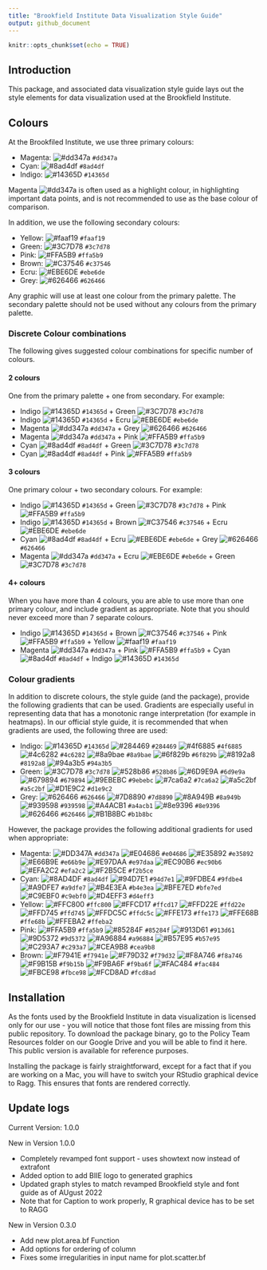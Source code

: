 ```yaml
---
title: "Brookfield Institute Data Visualization Style Guide"
output: github_document
---
```


```r
knitr::opts_chunk$set(echo = TRUE)
```

## Introduction

This package, and associated data visualization style guide lays out the style elements for data visualization used at the Brookfield Institute.

## Colours
At the Brookfiled Institute, we use three primary colours: 

- Magenta: ![#dd347a](https://via.placeholder.com/15/dd347a/dd347a.png) `#dd347a` 
- Cyan: ![#8ad4df](https://via.placeholder.com/15/8ad4df/8ad4df.png) `#8ad4df` 
- Indigo: ![#14365D](https://via.placeholder.com/15/14365D/14365D.png) `#14365d`

Magenta ![#dd347a](https://via.placeholder.com/15/dd347a/dd347a.png) is often used as a highlight colour, in highlighting important data points, and is not recommended to use as the base colour of comparison.

In addition, we use the following secondary colours:

- Yellow: ![#faaf19](https://via.placeholder.com/15/faaf19/faaf19.png) `#faaf19`
- Green: ![#3C7D78](https://via.placeholder.com/15/3C7D78/3C7D78.png) `#3c7d78`
- Pink: ![#FFA5B9](https://via.placeholder.com/15/FFA5B9/FFA5B9.png) `#ffa5b9`
- Brown: ![#C37546](https://via.placeholder.com/15/C37546/C37546.png) `#c37546`
- Ecru: ![#EBE6DE](https://via.placeholder.com/15/EBE6DE/EBE6DE.png) `#ebe6de`
- Grey: ![#626466](https://via.placeholder.com/15/626466/626466.png) `#626466`

Any graphic will use at least one colour from the primary palette. The secondary palette should not be used without any colours from the primary palette.

### Discrete Colour combinations
The following gives suggested colour combinations for specific number of colours.

#### 2 colours 
One from the primary palette + one from secondary. For example:

- Indigo ![#14365D](https://via.placeholder.com/15/14365D/14365D.png) `#14365d` + Green ![#3C7D78](https://via.placeholder.com/15/3C7D78/3C7D78.png) `#3c7d78`
- Indigo ![#14365D](https://via.placeholder.com/15/14365D/14365D.png) `#14365d` + Ecru ![#EBE6DE](https://via.placeholder.com/15/EBE6DE/EBE6DE.png) `#ebe6de`
- Magenta ![#dd347a](https://via.placeholder.com/15/dd347a/dd347a.png) `#dd347a` + Grey ![#626466](https://via.placeholder.com/15/626466/626466.png) `#626466`
- Magenta ![#dd347a](https://via.placeholder.com/15/dd347a/dd347a.png) `#dd347a` + Pink ![#FFA5B9](https://via.placeholder.com/15/FFA5B9/FFA5B9.png) `#ffa5b9`
- Cyan ![#8ad4df](https://via.placeholder.com/15/8ad4df/8ad4df.png) `#8ad4df` + Green ![#3C7D78](https://via.placeholder.com/15/3C7D78/3C7D78.png) `#3c7d78`
- Cyan ![#8ad4df](https://via.placeholder.com/15/8ad4df/8ad4df.png) `#8ad4df` + Pink ![#FFA5B9](https://via.placeholder.com/15/FFA5B9/FFA5B9.png) `#ffa5b9`

#### 3 colours
One primary colour + two secondary colours. For example:

- Indigo ![#14365D](https://via.placeholder.com/15/14365D/14365D.png) `#14365d` + Green ![#3C7D78](https://via.placeholder.com/15/3C7D78/3C7D78.png) `#3c7d78` + Pink ![#FFA5B9](https://via.placeholder.com/15/FFA5B9/FFA5B9.png) `#ffa5b9`
- Indigo ![#14365D](https://via.placeholder.com/15/14365D/14365D.png) `#14365d` + Brown ![#C37546](https://via.placeholder.com/15/C37546/C37546.png) `#c37546` + Ecru ![#EBE6DE](https://via.placeholder.com/15/EBE6DE/EBE6DE.png) `#ebe6de`
- Cyan ![#8ad4df](https://via.placeholder.com/15/8ad4df/8ad4df.png) `#8ad4df` + Ecru ![#EBE6DE](https://via.placeholder.com/15/EBE6DE/EBE6DE.png) `#ebe6de` + Grey ![#626466](https://via.placeholder.com/15/626466/626466.png) `#626466`
- Magenta ![#dd347a](https://via.placeholder.com/15/dd347a/dd347a.png) `#dd347a` + Ecru ![#EBE6DE](https://via.placeholder.com/15/EBE6DE/EBE6DE.png) `#ebe6de` + Green ![#3C7D78](https://via.placeholder.com/15/3C7D78/3C7D78.png) `#3c7d78`

#### 4+ colours
When you have more than 4 colours, you are able to use more than one primary colour, and include gradient as appropriate. Note that you should never exceed more than 7 separate colours.

- Indigo ![#14365D](https://via.placeholder.com/15/14365D/14365D.png) `#14365d` + Brown ![#C37546](https://via.placeholder.com/15/C37546/C37546.png) `#c37546` + Pink ![#FFA5B9](https://via.placeholder.com/15/FFA5B9/FFA5B9.png) `#ffa5b9` + Yellow ![#faaf19](https://via.placeholder.com/15/faaf19/faaf19.png) `#faaf19`
- Magenta ![#dd347a](https://via.placeholder.com/15/dd347a/dd347a.png) `#dd347a` + Pink ![#FFA5B9](https://via.placeholder.com/15/FFA5B9/FFA5B9.png) `#ffa5b9` + Cyan ![#8ad4df](https://via.placeholder.com/15/8ad4df/8ad4df.png) `#8ad4df` + Indigo ![#14365D](https://via.placeholder.com/15/14365D/14365D.png) `#14365d`

### Colour gradients
In addition to discrete colours, the style guide (and the package), provide the following gradients that can be used. Gradients are especially useful in representing data that has a monotonic range interpretation (for example in heatmaps). In our official style guide, it is recommended that when gradients are used, the following three are used:

- Indigo: ![#14365D](https://via.placeholder.com/15/14365D/14365D.png) `#14365d` ![#284469](https://via.placeholder.com/15/284469/284469.png) `#284469` ![#4f6885](https://via.placeholder.com/15/4F6885/4F6885.png) `#4f6885` ![#4c6282](https://via.placeholder.com/15/4c6282/4c6282.png) `#4c6282` ![#8a9bae](https://via.placeholder.com/15/8a9bae/8a9bae.png) `#8a9bae` ![#6f829b](https://via.placeholder.com/15/6f829b/6f829b.png) `#6f829b` ![#8192a8](https://via.placeholder.com/15/8192a8/8192a8.png) `#8192a8` ![#94a3b5](https://via.placeholder.com/15/94a3b5/94a3b5.png) `#94a3b5`
- Green: ![#3C7D78](https://via.placeholder.com/15/3C7D78/3C7D78.png) `#3c7d78` ![#528b86](https://via.placeholder.com/15/528b86/528b86.png) `#528b86` ![#6D9E9A](https://via.placeholder.com/15/6D9E9A/6D9E9A.png) `#6d9e9a` ![#679894](https://via.placeholder.com/15/679894/679894.png) `#679894` ![#9EBEBC](https://via.placeholder.com/15/9EBEBC/9EBEBC.png) `#9ebebc` ![#7ca6a2](https://via.placeholder.com/15/7ca6a2/7ca6a2.png) `#7ca6a2` ![#a5c2bf](https://via.placeholder.com/15/a5c2bf/a5c2bf.png) `#a5c2bf` ![#D1E9C2](https://via.placeholder.com/15/D1E9C2/D1E9C2.png) `#d1e9c2`
- Grey: ![#626466](https://via.placeholder.com/15/626466/626466.png) `#626466` ![#7D8890](https://via.placeholder.com/15/7D8890/7D8890.png) `#7d8890` ![#8A949B](https://via.placeholder.com/15/8A949B/8A949B.png) `#8a949b` ![#939598](https://via.placeholder.com/15/939598/939598.png) `#939598` ![#A4ACB1](https://via.placeholder.com/15/A4ACB1/A4ACB1.png) `#a4acb1` ![#8e9396](https://via.placeholder.com/15/8e9396/8e9396.png) `#8e9396` ![#626466](https://via.placeholder.com/15/626466/626466.png) `#626466` ![#B1B8BC](https://via.placeholder.com/15/B1B8BC/B1B8BC.png) `#b1b8bc`

However, the package provides the following additional gradients for used when appropriate:

- Magenta: ![#DD347A](https://via.placeholder.com/15/DD347A/DD347A.png) `#dd347a` ![#E04686](https://via.placeholder.com/15/E04686/E04686.png) `#e04686` ![#E35892](https://via.placeholder.com/15/E35892/E35892.png) `#e35892` ![#E66B9E](https://via.placeholder.com/15/E66B9E/E66B9E.png) `#e66b9e` ![#E97DAA](https://via.placeholder.com/15/E97DAA/E97DAA.png) `#e97daa` ![#EC90B6](https://via.placeholder.com/15/EC90B6/EC90B6.png) `#ec90b6` ![#EFA2C2](https://via.placeholder.com/15/EFA2C2/EFA2C2.png) `#efa2c2` ![#F2B5CE](https://via.placeholder.com/15/F2B5CE/F2B5CE.png) `#f2b5ce`
- Cyan: ![#8AD4DF](https://via.placeholder.com/15/8AD4DF/8AD4DF.png) `#8ad4df` ![#94D7E1](https://via.placeholder.com/15/94D7E1/94D7E1.png) `#94d7e1` ![#9FDBE4](https://via.placeholder.com/15/9FDBE4/9FDBE4.png) `#9fdbe4` ![#A9DFE7](https://via.placeholder.com/15/A9DFE7/A9DFE7.png) `#a9dfe7` ![#B4E3EA](https://via.placeholder.com/15/B4E3EA/B4E3EA.png) `#b4e3ea` ![#BFE7ED](https://via.placeholder.com/15/BFE7ED/BFE7ED.png) `#bfe7ed` ![#C9EBF0](https://via.placeholder.com/15/C9EBF0/C9EBF0.png) `#c9ebf0` ![#D4EFF3](https://via.placeholder.com/15/D4EFF3/D4EFF3.png) `#d4eff3`
- Yellow: ![#FFC800](https://via.placeholder.com/15/FFC800/FFC800.png) `#ffc800` ![#FFCD17](https://via.placeholder.com/15/FFCD17/FFCD17.png) `#ffcd17` ![#FFD22E](https://via.placeholder.com/15/FFD22E/FFD22E.png) `#ffd22e` ![#FFD745](https://via.placeholder.com/15/FFD745/FFD745.png) `#ffd745` ![#FFDC5C](https://via.placeholder.com/15/FFDC5C/FFDC5C.png) `#ffdc5c` ![#FFE173](https://via.placeholder.com/15/FFE173/FFE173.png) `#ffe173` ![#FFE68B](https://via.placeholder.com/15/FFE68B/FFE68B.png) `#ffe68b` ![#FFEBA2](https://via.placeholder.com/15/FFEBA2/FFEBA2.png) `#ffeba2`
- Pink: ![#FFA5B9](https://via.placeholder.com/15/FFA5B9/FFA5B9.png) `#ffa5b9` ![#85284F](https://via.placeholder.com/15/85284F/85284F.png) `#85284f` ![#913D61](https://via.placeholder.com/15/913D61/913D61.png) `#913d61` ![#9D5372](https://via.placeholder.com/15/9D5372/9D5372.png) `#9d5372` ![#A96884](https://via.placeholder.com/15/A96884/A96884.png) `#a96884` ![#B57E95](https://via.placeholder.com/15/B57E95/B57E95.png) `#b57e95` ![#C293A7](https://via.placeholder.com/15/C293A7/C293A7.png) `#c293a7` ![#CEA9B8](https://via.placeholder.com/15/CEA9B8/CEA9B8.png) `#cea9b8`
- Brown: ![#F7941E](https://via.placeholder.com/15/F7941E/F7941E.png) `#f7941e` ![#F79D32](https://via.placeholder.com/15/F79D32/F79D32.png) `#f79d32` ![#F8A746](https://via.placeholder.com/15/F8A746/F8A746.png) `#f8a746` ![#F9B15B](https://via.placeholder.com/15/F9B15B/F9B15B.png) `#f9b15b` ![#F9BA6F](https://via.placeholder.com/15/F9BA6F/F9BA6F.png) `#f9ba6f` ![#FAC484](https://via.placeholder.com/15/FAC484/FAC484.png) `#fac484` ![#FBCE98](https://via.placeholder.com/15/FBCE98/FBCE98.png) `#fbce98` ![#FCD8AD](https://via.placeholder.com/15/FCD8AD/FCD8AD.png) `#fcd8ad`

## Installation
As the fonts used by the Brookfield Institute in data visualization is licensed only for our use - you will notice that those font files are missing from this public repository. To download the package binary, go to the Policy Team Resources folder on our Google Drive and you will be able to find it here. This public version is available for reference purposes.

Installing the package is fairly straightforward, except for a fact that if you are working on a Mac, you will have to switch your RStudio graphical device to Ragg. This ensures that fonts are rendered correctly.

## Update logs


Current Version: 1.0.0

New in Version 1.0.0

- Completely revamped font support - uses showtext now instead of extrafont
- Added option to add BIIE logo to generated graphics
- Updated graph styles to match revamped Brookfield style and font guide as of AUgust 2022
- Note that for Caption to work properly, R graphical device has to be set to RAGG

New in Version 0.3.0

- Add new plot.area.bf Function
- Add options for ordering of column
- Fixes some irregularities in input name for plot.scatter.bf

